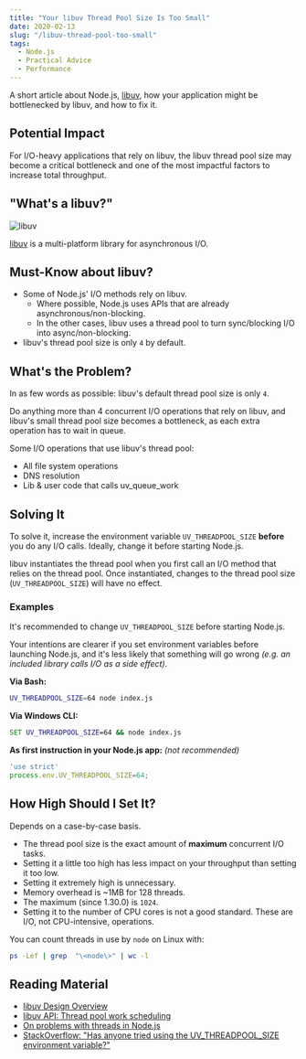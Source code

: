 ```yaml
---
title: "Your libuv Thread Pool Size Is Too Small"
date: 2020-02-13
slug: "/libuv-thread-pool-too-small"
tags:
  - Node.js
  - Practical Advice
  - Performance
---
```


A short article about Node.js, [libuv](https://github.com/libuv/libuv), how your application might be bottlenecked by libuv, and how to fix it.

## Potential Impact

For I/O-heavy applications that rely on libuv, the libuv thread pool size may become a critical bottleneck and one of the most impactful factors to increase total throughput.

## "What's a libuv?"

![libuv](./libuv.png)

[libuv](https://github.com/libuv/libuv) is a multi-platform library for asynchronous I/O.

## Must-Know about libuv?

* Some of Node.js' I/O methods rely on libuv.
    * Where possible, Node.js uses APIs that are already asynchronous/non-blocking.
    * In the other cases, libuv uses a thread pool to turn sync/blocking I/O into async/non-blocking.
* libuv's thread pool size is only `4` by default.

## What's the Problem?

In as few words as possible: libuv's default thread pool size is only `4`.

Do anything more than 4 concurrent I/O operations that rely on libuv, and libuv's small thread pool size becomes a bottleneck, as each extra operation has to wait in queue.

Some I/O operations that use libuv's thread pool:

* All file system operations
* DNS resolution
* Lib & user code that calls uv_queue_work

## Solving It

To solve it, increase the environment variable `UV_THREADPOOL_SIZE` **before** you do any I/O calls. Ideally, change it before starting Node.js.

libuv instantiates the thread pool when you first call an I/O method that relies on the thread pool. Once instantiated, changes to the thread pool size (`UV_THREADPOOL_SIZE`) will have no effect.

### Examples

It's recommended to change `UV_THREADPOOL_SIZE` before starting Node.js.

Your intentions are clearer if you set environment variables before launching Node.js, and it's less likely that something will go wrong _(e.g. an included library calls I/O as a side effect)_.

**Via Bash:**
```bash
UV_THREADPOOL_SIZE=64 node index.js
```

**Via Windows CLI:**
```bat
SET UV_THREADPOOL_SIZE=64 && node index.js
```

**As first instruction in your Node.js app:** _(not recommended)_
```js
'use strict'
process.env.UV_THREADPOOL_SIZE=64;
```

## How High Should I Set It?

Depends on a case-by-case basis.

* The thread pool size is the exact amount of **maximum** concurrent I/O tasks.
* Setting it a little too high has less impact on your throughput than setting it too low.
* Setting it extremely high is unnecessary.
* Memory overhead is ~1MB for 128 threads.
* The maximum (since 1.30.0) is `1024`.
* Setting it to the number of CPU cores is not a good standard. These are I/O, not CPU-intensive, operations.

You can count threads in use by `node` on Linux with:

```bash
ps -Lef | grep  "\<node\>" | wc -l
```

## Reading Material

* [libuv Design Overview](http://docs.libuv.org/en/latest/design.html)
* [libuv API: Thread pool work scheduling](http://docs.libuv.org/en/v1.x/threadpool.html)
* [On problems with threads in Node.js](https://www.future-processing.pl/blog/on-problems-with-threads-in-node-js/)
* [StackOverflow: "Has anyone tried using the UV_THREADPOOL_SIZE environment variable?"](https://stackoverflow.com/questions/17554688/has-anyone-tried-using-the-uv-threadpool-size-environment-variable)
